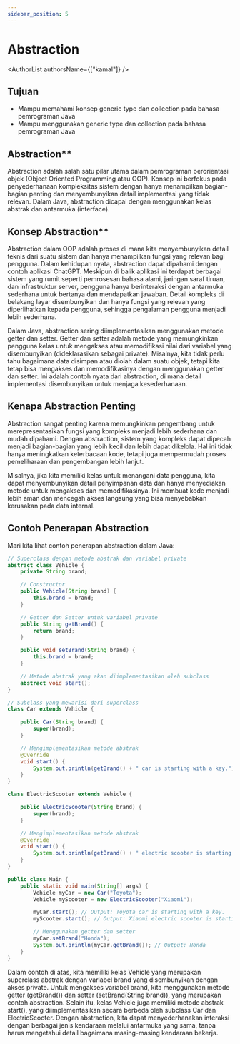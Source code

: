 ```yaml
---
sidebar_position: 5
---
```



#  Abstraction

<AuthorList authorsName={["kamal"]} />

## Tujuan

- Mampu memahami konsep generic type dan collection pada bahasa pemrograman Java
- Mampu menggunakan generic type dan collection pada bahasa pemrograman Java

## Abstraction**

Abstraction adalah salah satu pilar utama dalam pemrograman berorientasi objek (Object Oriented Programming atau OOP). Konsep ini berfokus pada penyederhanaan kompleksitas sistem dengan hanya menampilkan bagian-bagian penting dan menyembunyikan detail implementasi yang tidak relevan. Dalam Java, abstraction dicapai dengan menggunakan kelas abstrak dan antarmuka (interface).

## Konsep Abstraction**

Abstraction dalam OOP adalah proses di mana kita menyembunyikan detail teknis dari suatu sistem dan hanya menampilkan fungsi yang relevan bagi pengguna. Dalam kehidupan nyata, abstraction dapat dipahami dengan contoh aplikasi ChatGPT. Meskipun di balik aplikasi ini terdapat berbagai sistem yang rumit seperti pemrosesan bahasa alami, jaringan saraf tiruan, dan infrastruktur server, pengguna hanya berinteraksi dengan antarmuka sederhana untuk bertanya dan mendapatkan jawaban. Detail kompleks di belakang layar disembunyikan dan hanya fungsi yang relevan yang diperlihatkan kepada pengguna, sehingga pengalaman pengguna menjadi lebih sederhana.

Dalam Java, abstraction sering diimplementasikan menggunakan metode getter dan setter. Getter dan setter adalah metode yang memungkinkan pengguna kelas untuk mengakses atau memodifikasi nilai dari variabel yang disembunyikan (dideklarasikan sebagai private). Misalnya, kita tidak perlu tahu bagaimana data disimpan atau diolah dalam suatu objek, tetapi kita tetap bisa mengakses dan memodifikasinya dengan menggunakan getter dan setter. Ini adalah contoh nyata dari abstraction, di mana detail implementasi disembunyikan untuk menjaga kesederhanaan.

## Kenapa Abstraction Penting

Abstraction sangat penting karena memungkinkan pengembang untuk merepresentasikan fungsi yang kompleks menjadi lebih sederhana dan mudah dipahami. Dengan abstraction, sistem yang kompleks dapat dipecah menjadi bagian-bagian yang lebih kecil dan lebih dapat dikelola. Hal ini tidak hanya meningkatkan keterbacaan kode, tetapi juga mempermudah proses pemeliharaan dan pengembangan lebih lanjut.

Misalnya, jika kita memiliki kelas untuk menangani data pengguna, kita dapat menyembunyikan detail penyimpanan data dan hanya menyediakan metode untuk mengakses dan memodifikasinya. Ini membuat kode menjadi lebih aman dan mencegah akses langsung yang bisa menyebabkan kerusakan pada data internal.

## Contoh Penerapan Abstraction

Mari kita lihat contoh penerapan abstraction dalam Java:

```java
// Superclass dengan metode abstrak dan variabel private
abstract class Vehicle {
    private String brand;

    // Constructor
    public Vehicle(String brand) {
        this.brand = brand;
    }

    // Getter dan Setter untuk variabel private
    public String getBrand() {
        return brand;
    }

    public void setBrand(String brand) {
        this.brand = brand;
    }

    // Metode abstrak yang akan diimplementasikan oleh subclass
    abstract void start();
}

// Subclass yang mewarisi dari superclass
class Car extends Vehicle {

    public Car(String brand) {
        super(brand);
    }

    // Mengimplementasikan metode abstrak
    @Override
    void start() {
        System.out.println(getBrand() + " car is starting with a key.");
    }
}

class ElectricScooter extends Vehicle {

    public ElectricScooter(String brand) {
        super(brand);
    }

    // Mengimplementasikan metode abstrak
    @Override
    void start() {
        System.out.println(getBrand() + " electric scooter is starting with a button.");
    }
}

public class Main {
    public static void main(String[] args) {
        Vehicle myCar = new Car("Toyota");
        Vehicle myScooter = new ElectricScooter("Xiaomi");

        myCar.start(); // Output: Toyota car is starting with a key.
        myScooter.start(); // Output: Xiaomi electric scooter is starting with a button.

        // Menggunakan getter dan setter
        myCar.setBrand("Honda");
        System.out.println(myCar.getBrand()); // Output: Honda
    }
}
```

Dalam contoh di atas, kita memiliki kelas Vehicle yang merupakan superclass abstrak dengan variabel brand yang disembunyikan dengan akses private. Untuk mengakses variabel brand, kita menggunakan metode getter (getBrand()) dan setter (setBrand(String brand)), yang merupakan contoh abstraction. Selain itu, kelas Vehicle juga memiliki metode abstrak start(), yang diimplementasikan secara berbeda oleh subclass Car dan ElectricScooter. Dengan abstraction, kita dapat menyederhanakan interaksi dengan berbagai jenis kendaraan melalui antarmuka yang sama, tanpa harus mengetahui detail bagaimana masing-masing kendaraan bekerja.
